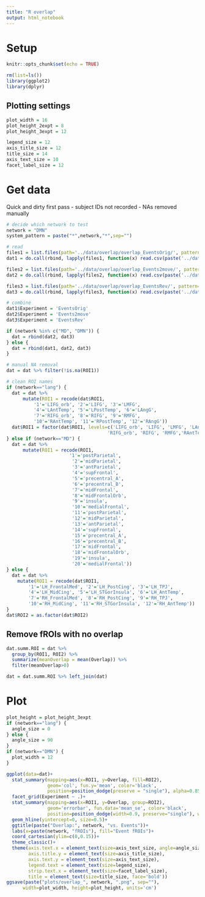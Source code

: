 ```yaml
---
title: "R overlap"
output: html_notebook
---
```


# Setup

```r
knitr::opts_chunk$set(echo = TRUE)

rm(list=ls()) 
library(ggplot2)
library(dplyr)
```

## Plotting settings 

```r
plot_width = 16
plot_height_2expt = 8
plot_height_3expt = 12

legend_size = 12
axis_title_size = 12
title_size = 14
axis_text_size = 10
facet_label_size = 12
```

# Get data

Quick and dirty first pass 
- subject IDs not recorded
- NAs removed manually

```r
# decide which network to test
network = "DMN"
system_pattern = paste("*",network,"*",sep="")

# read
files1 = list.files(path='../data/overlap/overlap_EventsOrig/', pattern=system_pattern)
dat1 = do.call(rbind, lapply(files1, function(x) read.csv(paste('../data/overlap/overlap_EventsOrig/', x, sep=''))))

files2 = list.files(path='../data/overlap/overlap_Events2move/', pattern=system_pattern)
dat2 = do.call(rbind, lapply(files2, function(x) read.csv(paste('../data/overlap/overlap_Events2move/', x, sep=''))))

files3 = list.files(path='../data/overlap/overlap_EventsRev/', pattern=system_pattern)
dat3 = do.call(rbind, lapply(files3, function(x) read.csv(paste('../data/overlap/overlap_EventsRev/', x, sep=''))))

# combine
dat1$Experiment = 'EventsOrig'
dat2$Experiment = 'Events2move'
dat3$Experiment = 'EventsRev'

if (network %in% c("MD", "DMN")) {
  dat = rbind(dat2, dat3)
} else {
  dat = rbind(dat1, dat2, dat3)
}

# manual NA removal
dat = dat %>% filter(!is.na(ROI1))

# clean ROI names
if (network=="lang") {
  dat = dat %>%
      mutate(ROI1 = recode(dat$ROI1,
          '1'='LIFG_orb', '2'='LIFG', '3'='LMFG',
          '4'='LAntTemp', '5'='LPostTemp', '6'='LAngG',
          '7'='RIFG_orb', '8'='RIFG', '9'='RMFG',
          '10'='RAntTemp', '11'='RPostTemp', '12'='RAngG'))
  dat$ROI1 = factor(dat$ROI1, levels=c('LIFG_orb', 'LIFG', 'LMFG', 'LAntTemp', 'LPostTemp', 'LAngG',
                                     'RIFG_orb', 'RIFG', 'RMFG','RAntTemp', 'RPostTemp', 'RAngG'))
} else if (network=="MD") {
  dat = dat %>% 
      mutate(ROI1 = recode(ROI1, 
                       '1'='postParietal',
                        '2'='midParietal',
                        '3'='antParietal',
                        '4'='supFrontal',
                        '5'='precentral_A',
                        '6'='precentral_B',
                        '7'='midFrontal',
                        '8'='midFrontalOrb',
                        '9'='insula',
                        '10'='medialFrontal',
                        '11'='postParietal',
                        '12'='midParietal',
                        '13'='antParietal',
                        '14'='supFrontal',
                        '15'='precentral_A',
                        '16'='precentral_B',
                        '17'='midFrontal',
                        '18'='midFrontalOrb',
                        '19'='insula',
                        '20'='medialFrontal'))
} else {
  dat = dat %>%
    mutate(ROI1 = recode(dat$ROI1,
        '1'='LH_FrontalMed', '2'='LH_PostCing', '3'='LH_TPJ',
        '4'='LH_MidCing', '5'='LH_STGorInsula', '6'='LH_AntTemp',
        '7'='RH_FrontalMed', '8'='RH_PostCing', '9'='RH_TPJ',
        '10'='RH_MidCing', '11'='RH_STGorInsula', '12'='RH_AntTemp'))
}
dat$ROI2 = as.factor(dat$ROI2)
```

## Remove fROIs with no overlap
```r
dat.summ.ROI = dat %>%
  group_by(ROI1, ROI2) %>% 
  summarize(meanOverlap = mean(Overlap)) %>%
  filter(meanOverlap>0)

dat = dat.summ.ROI %>% left_join(dat)
```

# Plot

```r
plot_height = plot_height_3expt
if (network=="lang") {
  angle_size = 0
} else {
  angle_size = 90
}
if (network=="DMN") {
  plot_width = 12
}

ggplot(data=dat)+
  stat_summary(mapping=aes(x=ROI1, y=Overlap, fill=ROI2),
               geom='col', fun.y='mean', color='black', 
               position=position_dodge(preserve = "single"), alpha=0.85)+
  facet_grid(Experiment ~ .)+
  stat_summary(mapping=aes(x=ROI1, y=Overlap, group=ROI2),
               geom='errorbar', fun.data='mean_se', color='black', 
               position=position_dodge(width=0.9, preserve="single"), width=0)+
  geom_hline(yintercept=0, size=0.5)+
  ggtitle(paste("Overlap:", network, "vs. Events"))+
  labs(x=paste(network, "fROIs"), fill="Event fROIs")+
  coord_cartesian(ylim=c(0,0.15))+
  theme_classic()+
  theme(axis.text.x = element_text(size=axis_text_size, angle=angle_size, color='black'), 
        axis.title.y = element_text(size=axis_title_size), 
        axis.text.y = element_text(size=axis_text_size), 
        legend.text = element_text(size=legend_size), 
        strip.text.x = element_text(size=facet_label_size),
        title = element_text(size=title_size, face='bold'))
ggsave(paste("plots/overlap_", network, ".png", sep=""),
      width=plot_width, height=plot_height, units='cm')
```